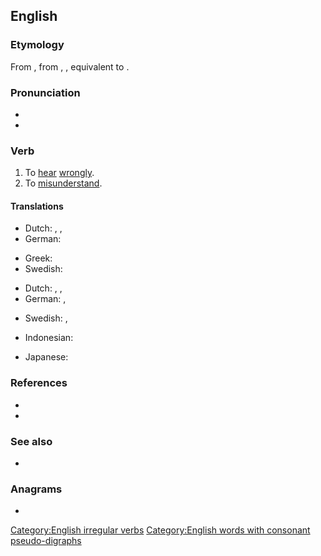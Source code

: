 ==English==

===Etymology===
From {{etyl|enm|en}} {{m|enm|misheren}}, from {{etyl|ang|en}} {{m|ang|mishȳran}}, {{m|ang|mishīeran||to hear amiss, not listen to, disobey}}, equivalent to {{prefix|mis|hear|lang=en}}.

===Pronunciation===
* {{IPA|/mɪsˈhɪə(ɹ)/|lang=en}}
* {{rhymes|ɪə(ɹ)|lang=en}}

===Verb===
{{en-verb|mishears|mishearing|misheard}}

# To [[hear]] [[wrongly]].
# To [[misunderstand]].

====Translations====
{{trans-top|to hear wrongly}}
* Dutch: {{t-check|nl|[[mis]] [[verstaan]]}} <!-- was "[[mis]] [[verstaan]]" - assumed sum-of-parts; if an idiom, remove the wikilinks to the individual words. see [[User:Kephir/gadgets/xte#Translation_fixing]] -->, {{t-check|nl|[[verkeerd]][[verstaan]]}} <!-- was "[[verkeerd]][[ verstaan]]" - assumed sum-of-parts; if an idiom, remove the wikilinks to the individual words. see [[User:Kephir/gadgets/xte#Translation_fixing]] -->, {{t-check|nl|[[slecht]] [[horen]]}} <!-- was "[[slecht]] [[horen]]" - assumed sum-of-parts; if an idiom, remove the wikilinks to the individual words. see [[User:Kephir/gadgets/xte#Translation_fixing]] -->
* German: {{t+|de|verhören|alt=sich verhören}}
{{trans-mid}}
* Greek: {{t+|el|παρακούω}}
* Swedish: {{t+|sv|missuppfatta}}
{{trans-bottom}}

{{trans-top|to understand wrongly}}
* Dutch: {{t-check|nl|[[mis]] [[verstaan]]}} <!-- was "[[mis]] [[verstaan]]" - assumed sum-of-parts; if an idiom, remove the wikilinks to the individual words. see [[User:Kephir/gadgets/xte#Translation_fixing]] -->, {{t-check|nl|[[verkeerd]] [[verstaan]]}} <!-- was "[[verkeerd]] [[verstaan]]" - assumed sum-of-parts; if an idiom, remove the wikilinks to the individual words. see [[User:Kephir/gadgets/xte#Translation_fixing]] -->, {{t-check|nl|[[slecht]] [[begrijpen]]}} <!-- was "[[slecht]] [[begrijpen]]" - assumed sum-of-parts; if an idiom, remove the wikilinks to the individual words. see [[User:Kephir/gadgets/xte#Translation_fixing]] -->
* German: {{t|de|missverstehen}}, {{t+|de|verhören|alt=sich verhören}}
{{trans-mid}}
* Swedish: {{t+|sv|missuppfatta}}, {{t+|sv|missförstå}}
{{trans-bottom}}

{{checktrans-top}}
* Indonesian: {{t-check|id|[[salah]] [[dengar]]}} <!-- was "[[salah]] [[dengar]]" - assumed sum-of-parts; if an idiom, remove the wikilinks to the individual words. see [[User:Kephir/gadgets/xte#Translation_fixing]] -->
{{trans-mid}}
* Japanese: {{t-check|ja|聞き間違う|tr=[[ききまちがう]], kiki-machigau|sc=Jpan}}
{{trans-bottom}}

===References===
* {{R:Century 1911}}
* {{R:Webster 1913}}

===See also===
* {{l|en|lapsus auris}}

===Anagrams===
* {{anagrams|en|meharis|rameish}}

[[Category:English irregular verbs]]
[[Category:English words with consonant pseudo-digraphs]]